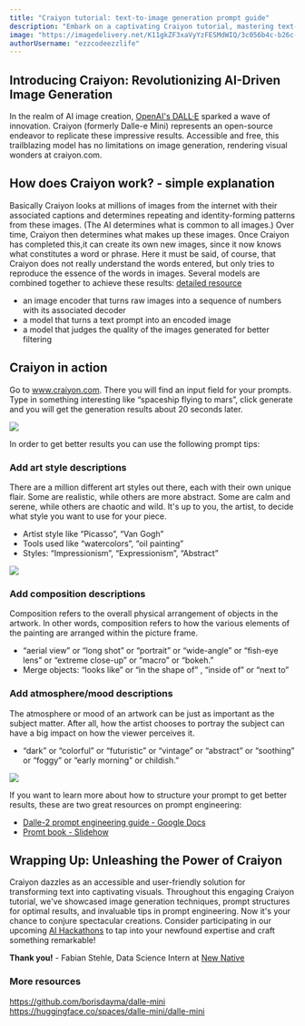```yaml
---
title: "Craiyon tutorial: text-to-image generation prompt guide"
description: "Embark on a captivating Craiyon tutorial, mastering text-to-image generation with DALL·E mini, and unveil the secrets to crafting stunning visuals from words!!"
image: "https://imagedelivery.net/K11gkZF3xaVyYzFESMdWIQ/3c056b4c-b26c-4f04-7be8-37ab18999a00/full"
authorUsername: "ezzcodeezzlife"
---
```


## Introducing Craiyon: Revolutionizing AI-Driven Image Generation

In the realm of AI image creation, [OpenAI's DALL·E](https://lablab.ai/tech/openai/dall-e-2) sparked a wave of innovation. Craiyon (formerly Dalle-e Mini) represents an open-source endeavor to replicate these impressive results. Accessible and free, this trailblazing model has no limitations on image generation, rendering visual wonders at craiyon.com.

## How does Craiyon work? - simple explanation

Basically Craiyon looks at millions of images from the internet with their associated captions and determines repeating and identity-forming patterns from these images. (The AI determines what is common to all images.) Over time, Craiyon then determines what makes up these images. Once Craiyon has completed this,it can create its own new images, since it now knows what constitutes a word or phrase. Here it must be said, of course, that Craiyon  does not really understand the words entered, but only tries to reproduce the essence of the words in images.
Several models are combined together to achieve these results: [detailed resource](https://wandb.ai/dalle-mini/dalle-mini/reports/DALL-E-Mini-Explained-with-Demo--Vmlldzo4NjIxODA)
- an image encoder that turns raw images into a sequence of numbers with its associated decoder
- a model that turns a text prompt into an encoded image
- a model that judges the quality of the images generated for better filtering 

## Craiyon in action

Go to www.craiyon.com. There you will find an input field for your prompts. Type in something interesting like “spaceship flying to mars”, click generate and you will get the generation results about 20 seconds later. 

<Img src="https://storage.googleapis.com/lablab-static-eu/images/tutorials/craiyon1.jpg" />

In order to get better results you can use the following prompt tips: 

### Add art style descriptions

There are a million different art styles out there, each with their own unique flair. Some are realistic, while others are more abstract. Some are calm and serene, while others are chaotic and wild. It's up to you, the artist, to decide what style you want to use for your piece. 

- Artist style like “Picasso”, “Van Gogh”
- Tools used like “watercolors”, “oil painting”
- Styles: “Impressionism”, “Expressionism”, “Abstract”

<Img src="https://storage.googleapis.com/lablab-static-eu/images/tutorials/craiyon2.jpg" />

### Add composition descriptions

Composition refers to the overall physical arrangement of objects in the artwork. In other words, composition refers to how the various elements of the painting are arranged within the picture frame.

- “aerial view” or “long shot” or “portrait” or “wide-angle” or “fish-eye lens” or “extreme close-up” or “macro” or “bokeh.”
- Merge objects: 
“looks like” or “in the shape of” , “inside of” or “next to” 

### Add atmosphere/mood descriptions

The atmosphere or mood of an artwork can be just as important as the subject matter. After all, how the artist chooses to portray the subject can have a big impact on how the viewer perceives it.
- “dark” or “colorful” or “futuristic” or “vintage” or “abstract” or “soothing” or “foggy” or “early morning” or childish.”

<Img src="https://storage.googleapis.com/lablab-static-eu/images/tutorials/craiyon3.jpg" />

If you want to learn more about how to structure your prompt to get better results, these are two great resources on prompt engineering: 

- [Dalle-2 prompt engineering guide - Google Docs](https://docs.google.com/document/d/11WlzjBT0xRpQhP9tFMtxzd0q6ANIdHPUBkMV-YB043U/edit)
- [Promt book - Slidehow](https://pitch.com/v/DALL-E-prompt-book-v1-tmd33y)

## Wrapping Up: Unleashing the Power of Craiyon

Craiyon dazzles as an accessible and user-friendly solution for transforming text into captivating visuals. Throughout this engaging Craiyon tutorial, we've showcased image generation techniques, prompt structures for optimal results, and invaluable tips in prompt engineering. Now it's your chance to conjure spectacular creations. Consider participating in our upcoming [AI Hackathons](https://lablab.ai/event) to tap into your newfound expertise and craft something remarkable!

**Thank you!** - Fabian Stehle, Data Science Intern at [New Native](https://newnative.ai/)

### More resources
https://github.com/borisdayma/dalle-mini
https://huggingface.co/spaces/dalle-mini/dalle-mini
